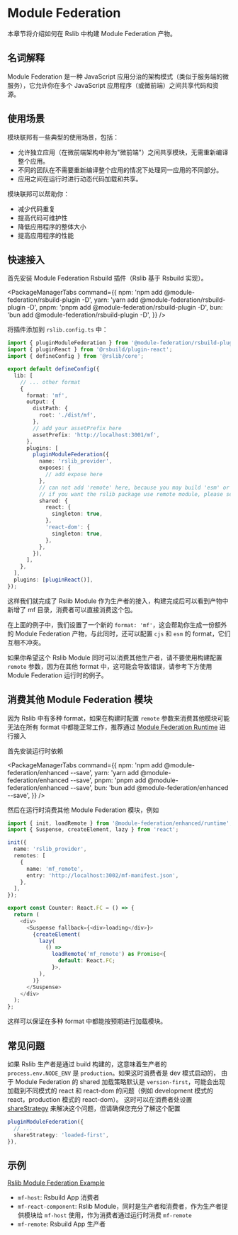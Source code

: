 # Module Federation

本章节将介绍如何在 Rslib 中构建 Module Federation 产物。

## 名词解释

Module Federation 是一种 JavaScript 应用分治的架构模式（类似于服务端的微服务），它允许你在多个 JavaScript 应用程序（或微前端）之间共享代码和资源。

## 使用场景

模块联邦有一些典型的使用场景，包括：

- 允许独立应用（在微前端架构中称为"微前端"）之间共享模块，无需重新编译整个应用。
- 不同的团队在不需要重新编译整个应用的情况下处理同一应用的不同部分。
- 应用之间在运行时进行动态代码加载和共享。

模块联邦可以帮助你：

- 减少代码重复
- 提高代码可维护性
- 降低应用程序的整体大小
- 提高应用程序的性能

## 快速接入

首先安装 Module Federation Rsbuild 插件（Rslib 基于 Rsbuild 实现）。


<PackageManagerTabs
  command={{
    npm: 'npm add @module-federation/rsbuild-plugin -D',
    yarn: 'yarn add @module-federation/rsbuild-plugin -D',
    pnpm: 'pnpm add @module-federation/rsbuild-plugin -D',
    bun: 'bun add @module-federation/rsbuild-plugin -D',
  }}
/>

将插件添加到 `rslib.config.ts` 中：

```ts title='rslib.config.ts'
import { pluginModuleFederation } from '@module-federation/rsbuild-plugin';
import { pluginReact } from '@rsbuild/plugin-react';
import { defineConfig } from '@rslib/core';

export default defineConfig({
  lib: [
    // ... other format
    {
      format: 'mf',
      output: {
        distPath: {
          root: './dist/mf',
        },
        // add your assetPrefix here
        assetPrefix: 'http://localhost:3001/mf',
      },
      plugins: [
        pluginModuleFederation({
          name: 'rslib_provider',
          exposes: {
            // add expose here
          },
          // can not add 'remote' here, because you may build 'esm' or 'cjs' assets in one build.
          // if you want the rslib package use remote module, please see below.
          shared: {
            react: {
              singleton: true,
            },
            'react-dom': {
              singleton: true,
            },
          },
        }),
      ],
    },
  ],
  plugins: [pluginReact()],
});
```

这样我们就完成了 Rslib Module 作为生产者的接入，构建完成后可以看到产物中新增了 mf 目录，消费者可以直接消费这个包。

在上面的例子中，我们设置了一个新的 `format: 'mf'`，这会帮助你生成一份额外的 Module Federation 产物，与此同时，还可以配置 `cjs` 和 `esm` 的 format，它们互相不冲突。

如果你希望这个 Rslib Module 同时可以消费其他生产者，请不要使用构建配置 `remote` 参数，因为在其他 format 中，这可能会导致错误，请参考下方使用 Module Federation 运行时的例子。

## 消费其他 Module Federation 模块

因为 Rslib 中有多种 format，如果在构建时配置 `remote` 参数来消费其他模块可能无法在所有 format 中都能正常工作，推荐通过 [Module Federation Runtime](https://module-federation.io/guide/basic/runtime.html) 进行接入

首先安装运行时依赖

<PackageManagerTabs
  command={{
    npm: 'npm add @module-federation/enhanced --save',
    yarn: 'yarn add @module-federation/enhanced --save',
    pnpm: 'pnpm add @module-federation/enhanced --save',
    bun: 'bun add @module-federation/enhanced --save',
  }}
/>

然后在运行时消费其他 Module Federation 模块，例如

```ts
import { init, loadRemote } from '@module-federation/enhanced/runtime';
import { Suspense, createElement, lazy } from 'react';

init({
  name: 'rslib_provider',
  remotes: [
    {
      name: 'mf_remote',
      entry: 'http://localhost:3002/mf-manifest.json',
    },
  ],
});

export const Counter: React.FC = () => {
  return (
    <div>
      <Suspense fallback={<div>loading</div>}>
        {createElement(
          lazy(
            () =>
              loadRemote('mf_remote') as Promise<{
                default: React.FC;
              }>,
          ),
        )}
      </Suspense>
    </div>
  );
};
```

这样可以保证在多种 format 中都能按预期进行加载模块。

## 常见问题

如果 Rslib 生产者是通过 build 构建的，这意味着生产者的 `process.env.NODE_ENV` 是 `production`。如果这时消费者是 dev 模式启动的，
由于 Module Federation 的 shared 加载策略默认是 `version-first`，可能会出现加载到不同模式的 react 和 react-dom 的问题（例如 development 模式的 react，production 模式的 react-dom）。
这时可以在消费者处设置 [shareStrategy](https://module-federation.io/configure/sharestrategy) 来解决这个问题，但请确保您充分了解这个配置

```ts
pluginModuleFederation({
  // ...
  shareStrategy: 'loaded-first',
}),
```

## 示例

[Rslib Module Federation Example](https://github.com/web-infra-dev/rslib/tree/main/examples/module-federation)

- `mf-host`: Rsbuild App 消费者
- `mf-react-component`: Rslib Module，同时是生产者和消费者，作为生产者提供模块给 `mf-host` 使用，作为消费者通过运行时消费 `mf-remote`
- `mf-remote`: Rsbuild App 生产者
